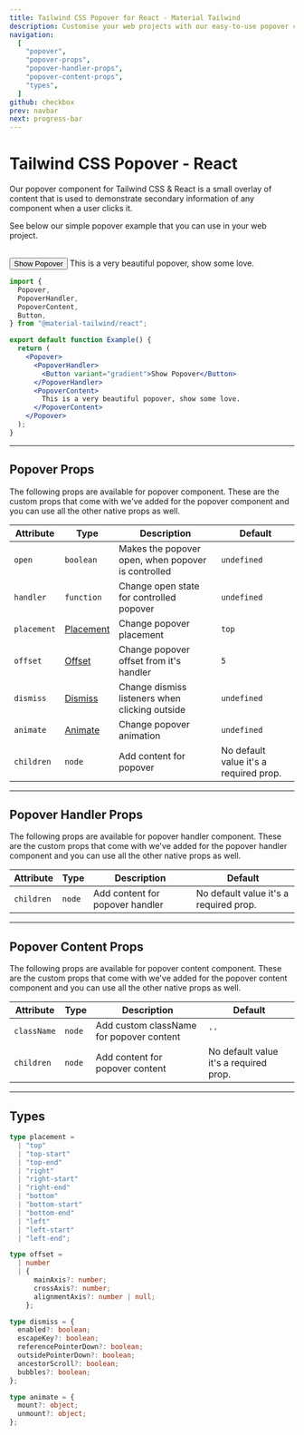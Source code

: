 ```yaml
---
title: Tailwind CSS Popover for React - Material Tailwind
description: Customise your web projects with our easy-to-use popover component for Tailwind CSS and React using Material Design guidelines.
navigation:
  [
    "popover",
    "popover-props",
    "popover-handler-props",
    "popover-content-props",
    "types",
  ]
github: checkbox
prev: navbar
next: progress-bar
---
```


# Tailwind CSS Popover - React

Our popover component for Tailwind CSS & React is a small overlay of content that is used to demonstrate secondary information of any component when a user clicks it.

See below our simple popover example that you can use in your web project.

<br />

<ComponentDemo id="popover">
  <Popover>
    <PopoverHandler>
      <Button variant="gradient">Show Popover</Button>
    </PopoverHandler>
    <PopoverContent>
      <span>This is a very beautiful popover, show some love.</span>
    </PopoverContent>
  </Popover>
</ComponentDemo>

```jsx
import {
  Popover,
  PopoverHandler,
  PopoverContent,
  Button,
} from "@material-tailwind/react";

export default function Example() {
  return (
    <Popover>
      <PopoverHandler>
        <Button variant="gradient">Show Popover</Button>
      </PopoverHandler>
      <PopoverContent>
        This is a very beautiful popover, show some love.
      </PopoverContent>
    </Popover>
  );
}
```

---

## Popover Props

<span id="popover-props" className="scroll-mt-48" />
The following props are available for popover component. These are the custom props
that come with we've added for the popover component and you can use all the other
native props as well.

| Attribute   | Type                  | Description                                        | Default                                |
| ----------- | --------------------- | -------------------------------------------------- | -------------------------------------- |
| `open`      | <Code>boolean</Code>  | Makes the popover open, when popover is controlled | <Code>undefined</Code>                 |
| `handler`   | <Code>function</Code> | Change open state for controlled popover           | <Code>undefined</Code>                 |
| `placement` | [Placement](#types)   | Change popover placement                           | <Code>top</Code>                       |
| `offset`    | [Offset](#types)      | Change popover offset from it's handler            | <Code>5</Code>                         |
| `dismiss`   | [Dismiss](#types)     | Change dismiss listeners when clicking outside     | <Code>undefined</Code>                 |
| `animate`   | [Animate](#types)     | Change popover animation                           | <Code>undefined</Code>                 |
| `children`  | <Code>node</Code>     | Add content for popover                            | No default value it's a required prop. |

---

## Popover Handler Props

<span id="popover-handler-props" className="scroll-mt-48" />
The following props are available for popover handler component. These are the custom
props that come with we've added for the popover handler component and you can use
all the other native props as well.

| Attribute  | Type              | Description                     | Default                                |
| ---------- | ----------------- | ------------------------------- | -------------------------------------- |
| `children` | <Code>node</Code> | Add content for popover handler | No default value it's a required prop. |

---

## Popover Content Props

<span id="popover-content-props" className="scroll-mt-48" />
The following props are available for popover content component. These are the custom
props that come with we've added for the popover content component and you can use
all the other native props as well.

| Attribute   | Type              | Description                              | Default                                |
| ----------- | ----------------- | ---------------------------------------- | -------------------------------------- |
| `className` | <Code>node</Code> | Add custom className for popover content | `''`                                   |
| `children`  | <Code>node</Code> | Add content for popover content          | No default value it's a required prop. |

---

## Types

<span id="types" className="scroll-mt-48" />

```ts
type placement =
  | "top"
  | "top-start"
  | "top-end"
  | "right"
  | "right-start"
  | "right-end"
  | "bottom"
  | "bottom-start"
  | "bottom-end"
  | "left"
  | "left-start"
  | "left-end";
```

```ts
type offset =
  | number
  | {
      mainAxis?: number;
      crossAxis?: number;
      alignmentAxis?: number | null;
    };
```

```ts
type dismiss = {
  enabled?: boolean;
  escapeKey?: boolean;
  referencePointerDown?: boolean;
  outsidePointerDown?: boolean;
  ancestorScroll?: boolean;
  bubbles?: boolean;
};
```

```ts
type animate = {
  mount?: object;
  unmount?: object;
};
```
